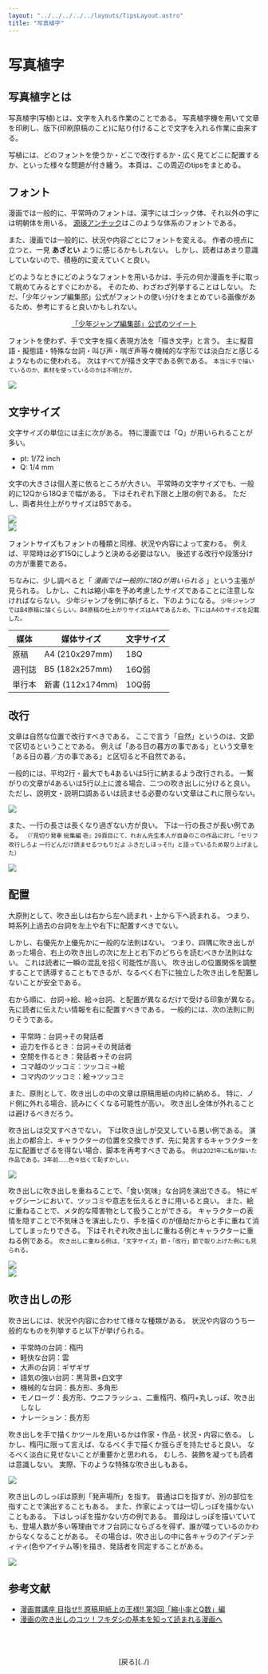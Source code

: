 ```yaml
---
layout: "../../../../../layouts/TipsLayout.astro"
title: "写真植字"
---
```


# 写真植字

## 写真植字とは

写真植字(写植)とは、文字を入れる作業のことである。
写真植字機を用いて文章を印刷し、版下(印刷原稿のこと)に貼り付けることで文字を入れる作業に由来する。

写植には、どのフォントを使うか・どこで改行するか・広く見てどこに配置するか、といった様々な問題が付き纏う。
本頁は、この周辺のtipsをまとめる。



## フォント

漫画では一般的に、平常時のフォントは、漢字にはゴシック体、それ以外の字には明朝体を用いる。
[源瑛アンチック](https://okoneya.jp/font/genei-antique.html)はこのような体系のフォントである。

また、漫画では一般的に、状況や内容ごとにフォントを変える。
作者の視点に立つと、一見 __あざとい__ ように感じるかもしれない。
しかし、読者はあまり意識していないので、積極的に変えていくと良い。

どのようなときにどのようなフォントを用いるかは、手元の何か漫画を手に取って眺めてみるとすぐにわかる。
そのため、わざわざ列挙することはしない。
ただ、「少年ジャンプ編集部」公式がフォントの使い分けをまとめている画像があるため、参考にすると良いかもしれない。

<div style="text-align: center">
    <a href="https://x.com/jump_henshubu/status/1115153285973852166">「少年ジャンプ編集部」公式のツイート</a>
</div>

フォントを使わず、手で文字を描く表現方法を「描き文字」と言う。
主に擬音語・擬態語・特殊な台詞・叫び声・喘ぎ声等々機械的な字形では淡白だと感じるようなものに使われる。
次はすべてが描き文字である例である。
<small>本当に手で描いているのか、素材を使っているのかは不明だが。</small>

<Image src="https://img.skdassoc.work/pages%2Fmisc%2Ftips%2Fcomic%2Fhandwritefont.png" />



## 文字サイズ

文字サイズの単位には主に次がある。
特に漫画では「Q」が用いられることが多い。

- pt: 1/72 inch
- Q: 1/4 mm

文字の大きさは個人差に依るところが大きい。
平常時の文字サイズでも、一般的に12Qから18Qまで幅がある。
下はそれぞれ下限と上限の例である。
ただし、両者共仕上がりサイズはB5である。

<div class="two-images-container">
    <div>
        <img src="https://img.skdassoc.work/pages%2Fmisc%2Ftips%2Fcomic%2Ffontsize-01.png" />
    </div>
    <div>
        <img src="https://img.skdassoc.work/pages%2Fmisc%2Ftips%2Fcomic%2Ffontsize-02.png" />
    </div>
</div>

フォントサイズもフォントの種類と同様、状況や内容によって変わる。
例えば、平常時は必ず15Qにしようと決める必要はない。
後述する改行や段落分けの方が重要である。

ちなみに、少し調べると「 _漫画では一般的に18Qが用いられる_ 」という主張が見られる。
しかし、これは縮小率を予め考慮したサイズであることに注意しなければならない。
少年ジャンプを例に挙げると、下のようになる。
<small>少年ジャンプではB4原稿に描くらしい。B4原稿の仕上がりサイズはA4であるため、下にはA4のサイズを記載した。</small>

| 媒体 | 媒体サイズ | 文字サイズ |
| ----- | ----- | ----- |
| 原稿 | A4 (210x297mm) | 18Q |
| 週刊誌 | B5 (182x257mm) | 16Q弱 |
| 単行本 | 新書 (112x174mm) | 10Q弱 |



## 改行

文章は自然な位置で改行すべきである。
ここで言う「自然」というのは、文節で区切るということである。
例えば「ある日の暮方の事である」という文章を「ある日の暮／方の事である」と区切ると不自然である。

一般的には、平均2行・最大でも4あるいは5行に納まるよう改行される。
一繋がりの文章が4あるいは5行以上に渡る場合、二つの吹き出しに分けると良い。
ただし、説明文・説明口調あるいは読ませる必要のない文章はこれに限らない。

<Image src="https://img.skdassoc.work/pages%2Fmisc%2Ftips%2Fcomic%2Flong-speech.png" />

また、一行の長さは長くなり過ぎない方が良い。
下は一行の長さが長い例である。
<small>（『見切り発車 総集編 壱』29頁目にて、れおん先生本人が自身のこの作品に対し「セリフ改行しろよ 一行どんだけ読ませるつもりだよ ふきだしほっそ!!」と語っているため取り上げました）</small>

<Image src="https://img.skdassoc.work/pages%2Fmisc%2Ftips%2Fcomic%2Flong-sentence.png" />



## 配置

大原則として、吹き出しは右から左へ読まれ・上から下へ読まれる。
つまり、時系列上過去の台詞を左上や右下に配置すべきでない。

しかし、右優先か上優先かに一般的な法則はない。
つまり、四隅に吹き出しがあった場合、右上の吹き出しの次に左上と右下のどちらを読むべきか法則はない。
これは読者に一瞬の混乱を招く可能性が高い。
吹き出しの位置関係を調整することで誘導することもできるが、なるべく右下に独立した吹き出しを配置しないことが安全である。

右から順に、台詞→絵、絵→台詞、と配置が異なるだけで受ける印象が異なる。
先に読者に伝えたい情報を右に配置すべきである。
一般的には、次の法則に則りそうである。

- 平常時：台詞→その発話者
- 迫力を作るとき：台詞→その発話者
- 空間を作るとき：発話者→その台詞
- コマ越のツッコミ：ツッコミ→絵
- コマ内のツッコミ：絵→ツッコミ

また、原則として、吹き出しの中の文章は原稿用紙の内枠に納める。
特に、ノド側に外れる場合、読みにくくなる可能性が高い。
吹き出し全体が外れることは避けるべきだろう。

吹き出しは交叉すべきでない。
下は吹き出しが交叉している悪い例である。
演出上の都合上、キャラクターの位置を交換できず、先に発言するキャラクターを左に配置せざるを得ない場合、脚本を再考すべきである。
<small>例は2021年に私が描いた作品である。3年前……色々拙くて恥ずかしい。</small>

<Image src="https://img.skdassoc.work/pages%2Fmisc%2Ftips%2Fcomic%2Fspeech-bubbles-crossing.png" />

吹き出しに吹き出しを重ねることで、「食い気味」な台詞を演出できる。
特にギャグシーンにおいて、ツッコミや意志を伝えるときに用いると良い。
また、絵に重ねることで、メタ的な障害物として扱うことができる。
キャラクターの表情を隠すことで不気味さを演出したり、手を描くのが億劫だからと手に重ねて消してしまったりできる。
下はそれぞれ吹き出しに重ねる例とキャラクターに重ねる例である。
<small>吹き出しに重ねる例は、「文字サイズ」節・「改行」節で取り上げた例にも見られる。</small>

<div class="two-images-container">
<div>
        <img src="https://img.skdassoc.work/pages%2Fmisc%2Ftips%2Fcomic%2Fspeech-bubbles-arrangement-01.png" />
    </div>
    <div>
        <img src="https://img.skdassoc.work/pages%2Fmisc%2Ftips%2Fcomic%2Fspeech-bubbles-arrangement-02.png" />
    </div>
</div>



## 吹き出しの形

吹き出しには、状況や内容に合わせて様々な種類がある。
状況や内容のうち一般的なものを列挙すると以下が挙げられる。

- 平常時の台詞：楕円
- 軽快な台詞：雲
- 大声の台詞：ギザギザ
- 語気の強い台詞：黒背景+白文字
- 機械的な台詞：長方形、多角形
- モノローグ：長方形、ウニフラッシュ、二重楕円、楕円+丸しっぽ、吹き出しなし
- ナレーション：長方形

吹き出しを手で描くかツールを用いるかは作家・作品・状況・内容に依る。
しかし、楕円に限って言えば、なるべく手で描くか揺らぎを持たせると良い。
なるべく淡白に見せないことが重要かと思われる。
むしろ、装飾を凝っても読者は意識しない。
実際、下のような特殊な吹き出しもある。

<Image src="https://img.skdassoc.work/pages%2Fmisc%2Ftips%2Fcomic%2Fspeech-bubbles-odd.png" />

吹き出しのしっぽは原則「発声場所」を指す。
普通は口を指すが、別の部位を指すことで演出することもある。
また、作家によっては一切しっぽを描かないこともある。
下はしっぽを描かない方の例である。
普段はしっぽを描いていても、登場人数が多い等理由でオフ台詞にならざるを得ず、誰が喋っているのかわからなくなることがある。
その場合は、吹き出しの中に各キャラのアイデンティティ(色やアイテム等)を描き、発話者を同定することがある。

<Image src="https://img.skdassoc.work/pages%2Fmisc%2Ftips%2Fcomic%2Fspeech-bubbles-tail.png" />



## 参考文献

- [漫画賞講座 目指せ!! 原稿用紙上の王様!! 第3回「縮小率とQ数」編](https://www.jump-mangasho.com/chair/image/treasure/furudate_treasure_no112/112bigimg03/)
- [漫画の吹き出しのコツ！フキダシの基本を知って読まれる漫画へ](https://comic.smiles55.jp/guide/10094/)

<br />
<br />
<br />

<div style="text-align: center">
    [戻る](../)
</div>
